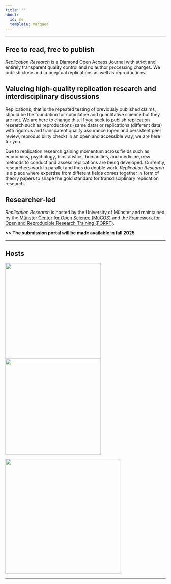 ```yaml
---
title: ""
about:
  id: me
  template: marquee
---
```


------------------------------------------------------------------------

## Free to read, free to publish

*Replication Research* is a Diamond Open Access Journal with strict and entirely transparent quality control and no author processing charges. We publish close and conceptual replications as well as reproductions.

## Valueing high-quality replication research and interdisciplinary discussions

Replications, that is the repeated testing of previously published claims, should be the foundation for cumulative and quantitative science but they are not. We are here to change this. If you seek to publish replication research such as reproductions (same data) or replications (different data) with rigorous and transparent quality assurance (open and persistent peer review, reproducibility check) in an open and accessible way, we are here for you.

Due to replication research gaining momentum across fields such as economics, psychology, biostatistics, humanities, and medicine, new methods to conduct and assess replications are being developed. Currently, researchers work in parallel and thus do double work. *Replication Research* is a place where expertise from different fields comes together in form of theory papers to shape the gold standard for transdisciplinary replication research.

## Researcher-led

*Replication Research* is hosted by the University of Münster and maintained by the [Münster Center for Open Science (MüCOS)](https://www.uni-muenster.de/MueCOS/en/index.html) and the [Framework for Open and Reproducible Research Training (FORRT)](https://forrt.org).

::: {.callout-note icon="false"}
**\>\> The submission portal will be made available in fall 2025**
:::

------------------------------------------------------------------------

## Hosts

![](img/mücos_logo.jpg){width="300"} ![](img/forrt_logo.png){width="300"}

![](img/unimünster_logo.jpg){width="361"}

------------------------------------------------------------------------
